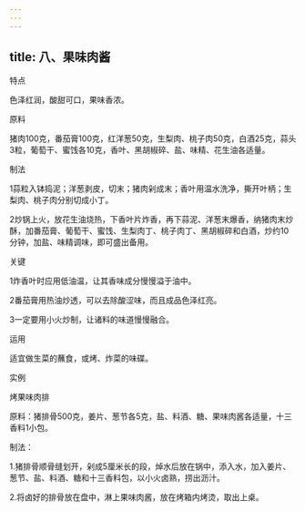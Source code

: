 ```yaml
---
---
---
```

title: 八、果味肉酱
---






特点

色泽红润，酸甜可口，果味香浓。

原料

猪肉100克，番茄膏100克，红洋葱50克，生梨肉、桃子肉50克，白酒25克，蒜头3粒，葡萄干、蜜饯各10克，香叶、黑胡椒碎、盐、味精、花生油各适量。

制法

1蒜粒入钵捣泥；洋葱剥皮，切末；猪肉剁成末；香叶用温水洗净，撕开叶柄；生梨肉、桃子肉分别切成小丁。

2炒锅上火，放花生油烧热，下香叶片炸香，再下蒜泥、洋葱末爆香，纳猪肉末炒酥，加番茄膏、葡萄干、蜜饯、生梨肉丁、桃子肉丁、黑胡椒碎和白酒，炒约10分钟，加盐、味精调味，即可盛出备用。



关键

1炸香叶时应用低油温，让其香味成分慢慢溢于油中。

2番茄膏用热油炒透，可以去除酸涩味，而且成品色泽红亮。

3一定要用小火炒制，让诸料的味道慢慢融合。

运用

适宜做生菜的蘸食，或烤、炸菜的味碟。

实例

烤果味肉排

原料：猪排骨500克，姜片、葱节各5克，盐、料酒、糖、果味肉酱各适量，十三香料1小包。

制法：

1.猪排骨顺骨缝划开，剁成5厘米长的段，焯水后放在锅中，添入水，加入姜片、葱节、盐、料酒、糖和十三香料包，以小火卤熟，捞出沥汁。

2.将卤好的排骨放在盘中，淋上果味肉酱，放在烤箱内烤烫，取出上桌。
